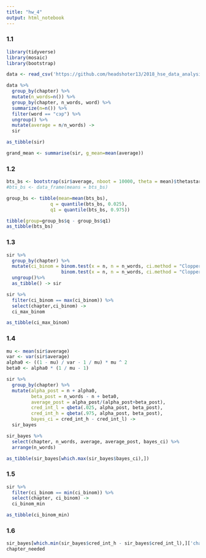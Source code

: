```yaml
---
title: "hw_4"
output: html_notebook
---
```

### 1.1
```r
library(tidyverse)
library(mosaic)
library(bootstrap)
```



```r
data <- read_csv('https://github.com/headshoter13/2018_hse_data_analysis/raw/master/hw4_binomial_ci/hw4_wodehouse.csv')
```

```r
data %>% 
  group_by(chapter) %>%
  mutate(n_words=n()) %>%
  group_by(chapter, n_words, word) %>%
  summarize(n=n()) %>% 
  filter(word == "сэр") %>% 
  ungroup() %>%
  mutate(average = n/n_words) ->
  sir

as_tibble(sir)
```

```r
grand_mean <- summarise(sir, g_mean=mean(average))
```

### 1.2

```r
bts_bs <- bootstrap(sir$average, nboot = 10000, theta = mean)$thetastar
#bts_bs <- data_frame(means = bts_bs)

group_bs <- tibble(mean=mean(bts_bs),
                q = quantile(bts_bs, 0.025),
                q1 = quantile(bts_bs, 0.975))

tibble(group=group_bs$q - group_bs$q1)
as_tibble(bts_bs)
```

### 1.3

```r
sir %>%
  group_by(chapter) %>%
  mutate(ci_binom = binom.test(x = n, n = n_words, ci.method = "Clopper-Pearson")$conf.int[2] -
                    binom.test(x = n, n = n_words, ci.method = "Clopper-Pearson")$conf.int[1]) %>%
  ungroup()%>%
  as_tibble() -> sir

sir %>%
  filter(ci_binom == max(ci_binom)) %>%
  select(chapter,ci_binom) ->
  ci_max_binom

as_tibble(ci_max_binom)
```

### 1.4
```r
mu <- mean(sir$average)
var <- var(sir$average)
alpha0 <- ((1 - mu) / var - 1 / mu) * mu ^ 2
beta0 <- alpha0 * (1 / mu - 1)

sir %>% 
  group_by(chapter) %>% 
  mutate(alpha_post = n + alpha0,
         beta_post = n_words - n + beta0,
         average_post = alpha_post/(alpha_post+beta_post),
         cred_int_l = qbeta(.025, alpha_post, beta_post),
         cred_int_h = qbeta(.975, alpha_post, beta_post),
         bayes_ci = cred_int_h - cred_int_l) ->
  sir_bayes
```

```r
sir_bayes %>%
  select(chapter, n_words, average, average_post, bayes_ci) %>% 
  arrange(n_words)

as_tibble(sir_bayes[which.max(sir_bayes$bayes_ci),])

```

### 1.5
```r
sir %>%
  filter(ci_binom == min(ci_binom)) %>%
  select(chapter, ci_binom) ->
  ci_binom_min

as_tibble(ci_binom_min)
```

### 1.6
```r
sir_bayes[which.min(sir_bayes$cred_int_h - sir_bayes$cred_int_l),]['chapter'] -> chapter_needed
chapter_needed
```

